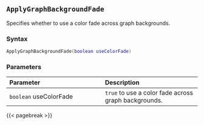 ## `ApplyGraphBackgroundFade` {#standard-applygraphbackgroundcolorfade}

Specifies whether to use a color fade across graph backgrounds.

### Syntax {-}

``` .lua
ApplyGraphBackgroundFade(boolean useColorFade)
```

### Parameters {-}

**Parameter** | **Description**
| :-- | :-- |
`boolean` useColorFade | `true` to use a color fade across graph backgrounds.

{{< pagebreak >}}